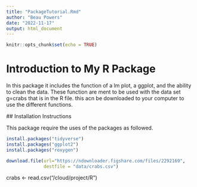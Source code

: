 ```yaml
---
title: "PackageTutorial.Rmd"
author: "Beau Powers"
date: "2022-11-17"
output: html_document
---
```


```r
knitr::opts_chunk$set(echo = TRUE)
```
# Introduction to My R Package

In this package it includes the function of a lm plot, a ggplot, and the ability to clean the data.
These function are ment to be used with the data set g=crabs that is in the R file.
this acn be downloaded to your computer to use the different functions.
 
 
 ## Installation Instructions
 
 This package require the uses of the packages as followed. 
 
```r
install.packages("tidyverse")
install.packages("ggplot2")
install.packages("roxygen")
```

```r
download.file(url="https://ndownloader.figshare.com/files/2292169",
              destfile = "data/crabs.csv")
```
crabs <- read.csv("/cloud/project/R")

 
 
